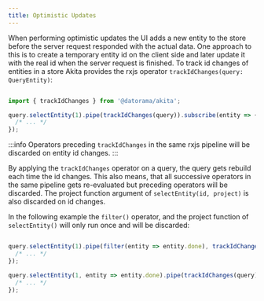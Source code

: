 ```yaml
---
title: Optimistic Updates
---
```


When performing optimistic updates the UI adds a new entity to the store before the server request responded with the actual data.
One approach to this is to create a temporary entity id on the client side and later update it with the real id when the server request is finished.
To track id changes of entities in a store Akita provides the rxjs operator `trackIdChanges(query: QueryEntity)`:

```ts

import { trackIdChanges } from '@datorama/akita';

query.selectEntity(1).pipe(trackIdChanges(query)).subscribe(entity => {
  /* ... */
});

```

:::info
Operators preceding `trackIdChanges` in the same rxjs pipeline will be discarded on entity id changes.
:::

By applying the `trackIdChanges` operator on a query, the query gets rebuild each time the id changes.
This also means, that all successive operators in the same pipeline gets re-evaluated but preceding operators will be discarded.
The project function argument of `selectEntity(id, project)` is also discarded on id changes.

In the following example the `filter()` operator, and the project function of `selectEntity()` will only run once and will be discarded:

```ts

query.selectEntity(1).pipe(filter(entity => entity.done), trackIdChanges(query)).subscribe(entity => {
  /* ... */
});

query.selectEntity(1, entity => entity.done).pipe(trackIdChanges(query)).subscribe(entity => {
  /* ... */
});

```
